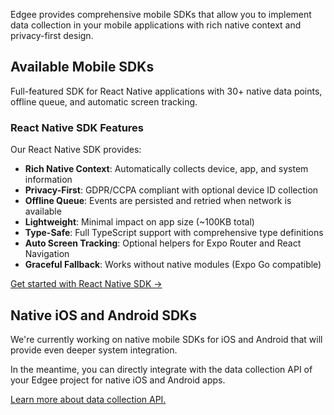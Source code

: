 
<EdgeeSdk />

Edgee provides comprehensive mobile SDKs that allow you to implement data collection in your mobile applications with rich native context and privacy-first design.

## Available Mobile SDKs

<CardGroup>
  <Card title="React Native SDK" icon="mobile" href="/getting-started/react-native-sdk">
    Full-featured SDK for React Native applications with 30+ native data points, offline queue, and automatic screen tracking.
  </Card>
</CardGroup>

### React Native SDK Features

Our React Native SDK provides:

- **Rich Native Context**: Automatically collects device, app, and system information
- **Privacy-First**: GDPR/CCPA compliant with optional device ID collection
- **Offline Queue**: Events are persisted and retried when network is available
- **Lightweight**: Minimal impact on app size (~100KB total)
- **Type-Safe**: Full TypeScript support with comprehensive type definitions
- **Auto Screen Tracking**: Optional helpers for Expo Router and React Navigation
- **Graceful Fallback**: Works without native modules (Expo Go compatible)

[Get started with React Native SDK →](/getting-started/react-native-sdk)

## Native iOS and Android SDKs

We're currently working on native mobile SDKs for iOS and Android that will provide even deeper system integration.

In the meantime, you can directly integrate with the data collection API of your Edgee project for native iOS and Android apps.

[Learn more about data collection API.](/api-reference/data-collection/)

